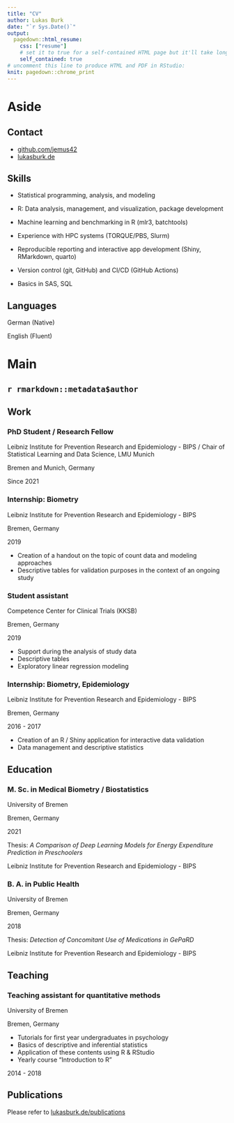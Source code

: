 ```yaml
---
title: "CV"
author: Lukas Burk
date: "`r Sys.Date()`"
output:
  pagedown::html_resume:
    css: ["resume"]
    # set it to true for a self-contained HTML page but it'll take longer to render
    self_contained: true
# uncomment this line to produce HTML and PDF in RStudio:
knit: pagedown::chrome_print
---
```


Aside
================================================================================

Contact {#contact}
--------------------------------------------------------------------------------

- <i class="fa fa-github"></i> [github.com/jemus42](https://github.com/jemus42)
- <i class="fa fa-link"></i> [lukasburk.de](https://lukasburk.de)

Skills {#skills}
--------------------------------------------------------------------------------

- Statistical programming, analysis, and modeling

- R: Data analysis, management, and visualization, package development

- Machine learning and benchmarking in R (mlr3, batchtools)

- Experience with HPC systems (TORQUE/PBS, Slurm)

- Reproducible reporting and interactive app development (Shiny, RMarkdown, quarto)

- Version control (git, GitHub) and CI/CD (GitHub Actions)

- Basics in SAS, SQL

Languages {#langs}
--------------------------------------------------------------------------------

German (Native)

English (Fluent)


Main
================================================================================

`r rmarkdown::metadata$author` {#title}
--------------------------------------------------------------------------------

<!-- Optional descriptive content -->


Work {data-icon=suitcase}
--------------------------------------------------------------------------------

### PhD Student / Research Fellow

Leibniz Institute for Prevention Research and Epidemiology - BIPS / Chair of Statistical Learning and Data Science, LMU Munich

Bremen and Munich, Germany

Since 2021

### Internship: Biometry

Leibniz Institute for Prevention Research and Epidemiology - BIPS

Bremen, Germany

2019

- Creation of a handout on the topic of count data and modeling approaches
- Descriptive tables for validation purposes in the context of an ongoing study

### Student assistant

Competence Center for Clinical Trials (KKSB)

Bremen, Germany

2019

- Support during the analysis of study data
- Descriptive tables 
- Exploratory linear regression modeling

### Internship: Biometry, Epidemiology

Leibniz Institute for Prevention Research and Epidemiology - BIPS

Bremen, Germany

2016 - 2017

- Creation of an R / Shiny application for interactive data validation
- Data management and descriptive statistics

Education {data-icon=graduation-cap data-concise=true}
--------------------------------------------------------------------------------

### M. Sc. in Medical Biometry / Biostatistics

University of Bremen

Bremen, Germany

2021

Thesis: *A Comparison of Deep Learning Models for Energy Expenditure Prediction in Preschoolers*

Leibniz Institute for Prevention Research and Epidemiology - BIPS

### B. A. in Public Health

University of Bremen

Bremen, Germany

2018

Thesis: *Detection of Concomitant Use of Medications in GePaRD*

Leibniz Institute for Prevention Research and Epidemiology - BIPS

Teaching {data-icon=chalkboard-teacher}
--------------------------------------------------------------------------------

### Teaching assistant for quantitative methods

University of Bremen

Bremen, Germany

- Tutorials for first year undergraduates in psychology
- Basics of descriptive and inferential statistics
- Application of these contents using R & RStudio
- Yearly course "Introduction to R"


2014 - 2018

Publications {data-icon=file}
--------------------------------------------------------------------------------

Please refer to [lukasburk.de/publications](https://lukasburk.de/publications)
